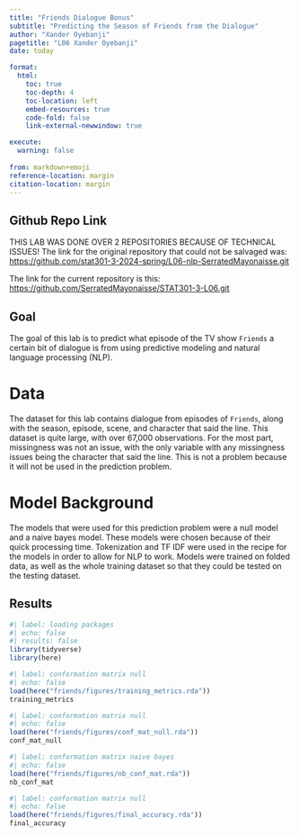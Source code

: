 ```yaml
---
title: "Friends Dialogue Bonus"
subtitle: "Predicting the Season of Friends from the Dialogue"
author: "Xander Oyebanji"
pagetitle: "L06 Xander Oyebanji"
date: today

format:
  html:
    toc: true
    toc-depth: 4
    toc-location: left
    embed-resources: true
    code-fold: false
    link-external-newwindow: true

execute:
  warning: false
  
from: markdown+emoji
reference-location: margin
citation-location: margin
---
```



::: {.callout-tip icon=false}

## Github Repo Link
THIS LAB WAS DONE OVER 2 REPOSITORIES BECAUSE OF TECHNICAL ISSUES!
The link for the original repository that could not be salvaged was:
[https://github.com/stat301-3-2024-spring/L06-nlp-SerratedMayonaisse.git](https://github.com/stat301-3-2024-spring/L06-nlp-SerratedMayonaisse.git)

The link for the current repository is this:
[https://github.com/SerratedMayonaisse/STAT301-3-L06.git](https://github.com/SerratedMayonaisse/STAT301-3-L06.git)

:::

## Goal
  The goal of this lab is to predict what episode of the TV show `Friends` a certain bit of dialogue is from using predictive modeling and natural language processing (NLP).
  
# Data 
  The dataset for this lab contains dialogue from episodes of `Friends`, along with the season, episode, scene, and character that said the line. This dataset is quite large, with over 67,000 observations. For the most part, missingness was not an issue, with the only variable with any missingness issues being the character that said the line. This is not a problem because it will not be used in the prediction problem.
  
# Model Background
  The models that were used for this prediction problem were a null model and a naive bayes model. These models were chosen because of their quick processing time. Tokenization and TF IDF were used in the recipe for the models in order to allow for NLP to work. Models were trained on folded data, as well as the whole training dataset so that they could be tested on the testing dataset.
  
## Results
```r
#| label: loading packages
#| echo: false
#| results: false
library(tidyverse)
library(here)
```
```r
#| label: conformation matrix null
#| echo: false
load(here("friends/figures/training_metrics.rda"))
training_metrics
```
```r
#| label: conformation matrix null
#| echo: false
load(here("friends/figures/conf_mat_null.rda"))
conf_mat_null
```
```r
#| label: conformation matrix naive bayes
#| echo: false
load(here("friends/figures/nb_conf_mat.rda"))
nb_conf_mat
```
```r
#| label: conformation matrix null
#| echo: false
load(here("friends/figures/final_accuracy.rda"))
final_accuracy
```

